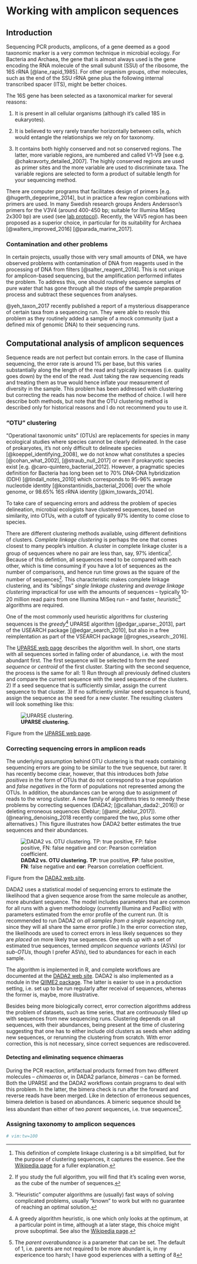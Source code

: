 # Working with amplicon sequences {#amplicon-sequences}

## Introduction

Sequencing PCR products, amplicons, of a gene deemed as a good taxonomic marker is a very common
technique in microbial ecology. For Bacteria and Archaea, the gene that is almost always used is the
gene encoding the RNA molecule of the small subunit (SSU) of the ribosome, the 16S rRNA
[@lane_rapid_1985]. For other organism groups, other molecules, such as the end of the SSU rRNA gene
plus the following internal transcribed spacer (ITS), might be better choices.

The 16S gene has been selected as a taxonomical marker for several reasons:

1. It is present in all cellular organisms (although it's called 18S in eukaryotes).

2. It is believed to very rarely transfer horizontally between cells, which would entangle the
   relationships we rely on for taxonomy.

3. It contains both highly conserved and not so conserved regions. The latter, more variable
   regions, are numbered and called V1-V9 [see e.g. @chakravorty_detailed_2007]. The highly
   conserved regions are used as primer sites and the more variable are used to discriminate taxa.
   The variable regions are selected to form a product of suitable length for your sequencing
   method.

There are computer programs that facilitates design of primers [e.g. @hugerth_degeprime_2014], but
in practice a few region combinations with primers are used. In many Swedish research groups Anders
Andersson's primers for the V3V4 (around 400-450 bp; suitable for Illumina MiSeq 2x300 bp) are used
(see [lab protocol](https://github.com/EnvGen/LabProtocols)). Recently, the V4V5 region has been
proposed as a superior choice, in particular for its suitability for Archaea
[@walters_improved_2016] [@parada_marine_2017].

### Contamination and other problems {#amplicon-contamination}

In certain projects, usually those with very small amounts of DNA, we have observed problems with
contamination of DNA from reagents used in the processing of DNA from filters
[@salter_reagent_2014]. This is not unique for amplicon-based sequencing, but the amplification
performed inflates the problem. To address this, one should routinely sequence samples of pure water
that has gone through all the steps of the sample preparation process and subtract these sequences
from analyses.

@yeh_taxon_2017 recently published a report of a mysterious disapperance of certain taxa from a
sequencing run. They were able to resolv this problem as they routinely added a sample of a mock
community (just a defined mix of genomic DNA) to their sequencing runs.

## Computational analysis of amplicon sequences {#amplicon-bioinformatics}

Sequence reads are not perfect but contain errors. In the case of Illumina sequencing, the error
rate is around 1% per base, but this varies substantially along the length of the read and 
typically increases (i.e. quality goes down) by the end of the read. Just taking the raw sequencing
reads and treating them as true would hence inflate your measurement of diversity in the sample.
This problem has been addressed with clustering but correcting the reads has now become the method
of choice. I will here describe both methods, but note that the OTU clustering method is described
only for historical reasons and I do not recommend you to use it.

### "OTU" clustering {#otu-clustering}

"Operational taxonomic units" (OTUs) are replacements for species in many ecological studies where
species cannot be clearly delineated. In the case of prokaryotes, it's not only difficult to
delineate species [@koeppel_identifying_2008], we do not know what constitutes a species
[@cohan_what_2002], [@straub_null_2017] or even if prokaryotic species exist [e.g.
@caro-quintero_bacterial_2012]. However, a pragmatic species definition for Bacteria has long been
set to 70% DNA-DNA hybridization (DDH) [@tindall_notes_2010] which corresponds to 95-96% average
nucleotide identity [@konstantinidis_bacterial_2006] over the whole genome, or 98.65% 16S rRNA
identity [@kim_towards_2014]. 

To take care of sequencing errors and address the problem of species delineation, microbial
ecologists have clustered sequences, based on similarity, into OTUs, with a cutoff of typically 97%
identity to come close to species.

There are different clustering methods available, using different definitions of clusters.
*Complete linkage clustering* is perhaps the one that comes closest to many people's intuition. A
cluster in complete linkage cluster is a group of sequences where no pair are less than, say, 97%
identical^[This definition of complete linkage clustering is a bit simplified, but for the purpose
of clustering sequences, it captures the essence. See the [Wikipedia
page](https://en.wikipedia.org/wiki/Complete-linkage_clustering) for a fuller explanation.]. Because
of this defintion, all sequences need to be compared with each other, which is time consuming if you
have a lot of sequences as the number of comparisons, and hence run time grows as the square of the
number of sequences^[If you study the full algorithm, you will find that it's scaling even worse, as
the cube of the number of sequences.]. This characteristic makes complete linkage clustering, and
its "siblings" *single linkage clustering* and *average linkage clustering* impractical for use with
the amounts of sequences -- typically 10-20 million read pairs from one Illumina MiSeq run -- and
faster, *heuristic*^["Heuristic" computer algorithms are (usually) fast ways of solving complicated
problems, usually "known" to work but with no guarantee of reaching an optimal solution.] algorithms
are required.

One of the most commonly used heuristic algorithms for clustering sequences is the *greedy*^[A
greedy algorithm heuristic, is one which only looks at the optimum, at a particular point in time,
although at a later stage, this choice might prove suboptimal. See also the [Wikipedia
page](https://en.wikipedia.org/wiki/Greedy_algorithm).] UPARSE algorithm [@edgar_uparse:_2013], part
of the USEARCH package [@edgar_search_2010], but also in a free reimplentation as part of the
VSEARCH package [@rognes_vsearch:_2016].

The [UPARSE web page](https://drive5.com/usearch/manual/uparseotu_algo.html) describes the algorithm
well. In short, one starts with all sequences sorted in falling order of abundance, i.e. with the
most abundant first. The first sequence will be selected to form the *seed sequence* or *centroid*
of the first cluster. Starting with the second sequence, the process is the same for all: 1) Run
through all previously defined clusters and compare the current sequence with the seed sequence of
the clusters. 2) If a seed sequence that is sufficiently similar, assign the current sequence to
that cluster. 3) If no sufficiently similar seed sequence is found, assign the sequence as the seed
for a new cluster. The resulting clusters will look something like this:

![**UPARSE clustering.**](img/uparseotu_algo.jpg)

Figure from the [UPARSE web page](https://drive5.com/usearch/manual/uparseotu_algo.html).

### Correcting sequencing errors in amplicon reads {#amplicon-read-correction}

The underlying assumption behind OTU clustering is that reads containing sequencing errors are going
to be similar to the true sequence, but rarer. It has recently become clear, however, that this
introduces both *false positives* in the form of OTUs that do not correspond to a true population
and *false negatives* in the form of populations not represented among the OTUs. In addition, the
abundances can be wrong due to assignment of reads to the wrong cluster. A new family of algorithms
tries to remedy these problems by correcting sequences (DADA2; [@callahan_dada2:_2016]) or deleting
erroneous sequences (Deblur; [@amir_deblur_2017]). (@nearing_denoising_2018 recently compared the
two, plus some other alternatives.) This figure illustrates how DADA2 better estimates the true
sequences and their abundances.

![**DADA2 vs. OTU clustering.** **TP**: true positive, **FP**: false positive, **FN**: false
negative and **cor**: Pearson correlation coefficient.](img/dada2_accuracy.jpg)

Figure from the [DADA2 web site](https://benjjneb.github.io/dada2/).

DADA2 uses a statistical model of sequencing errors to estimate the likelihood that a given sequence
arose from the same molecule as another, more abundant sequence. The model includes parameters that
are common for all runs with a given methodology (currently Illumina and PacBio) with parameters
estimated from the error profile of the current run. (It is recommended to run DADA2 on *all samples
from a single sequencing run*, since they will all share the same error profile.) In the error
correction step, the likelihoods are used to correct errors in less likely sequences so they are
*placed* on more likely true sequences.  One ends up with a set of estimated true sequences, termed
*amplicon sequence variants* (ASVs) (or *sub-OTUs*, though I prefer ASVs), tied to abundances for
each in each sample.

The algorithm is implemented in R, and complete workflows are documented at the [DADA2 web
site](https://benjjneb.github.io/dada2/tutorial.html). DADA2 is also implemented as a module in the
[QIIME2 package](https://docs.qiime2.org). The latter is easier to use in a production setting, i.e.
set up to be run regularly after receival of sequences, whereas the former is, maybe, more
illustrative.

Besides being more biologically correct, error correction algorithms address the problem of
datasets, such as time series, that are continuously filled up with sequences from new sequencing
runs. Clustering depends on all sequences, with their abundances, being present at the time of
clustering suggesting that one has to either include old clusters as seeds when adding new
sequences, or rerunning the clustering from scratch. With error correction, this is not necessary,
since correct sequences are rediscovered.

#### Detecting and eliminating sequence chimaeras {#amplicon-bimeras}

During the PCR reaction, artifactual products formed from two different molecules -- *chimaeras* or,
in DADA2 parlance, *bimeras* -- can be formed. Both the UPARSE and the DADA2 workflows contain
programs to deal with this problem. In the latter, the bimera check is run after the forward and
reverse reads have been merged. Like in detection of erroneous sequences, bimera deletion is based
on abundances. A bimeric sequence should be less abundant than either of two *parent* sequences,
i.e. true sequences^[The *parent overabundance* is a parameter that can be set. The default of 1,
i.e. parents are not required to be more abundant is, in my expericence too harsh; I have good
experiences with a setting of 8].

### Assigning taxonomy to amplicon sequences {#amplicon-taxonomy}

```r
# vim:tw=100
```
